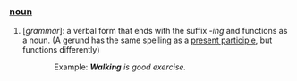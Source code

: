 ===[[noun]]===
#[''grammar'']: a verbal form that ends with the suffix ''-ing'' and functions as a noun. (A gerund has the same spelling as a [[present participle]], but functions differently)
::Example:  '''''Walking''' is good exercise.''